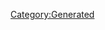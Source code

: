 {{Database/Costume/CostumeInfo
 |ID=72
 |DivaId=4
 |PrismCostumeId=12
 |Enabled=2
 |SkillId=17
 |EODICFLJAKO=False
 |AGBPBDODKBK=1
 |HMCOGDICFNB=1
 |LevelMax=4
 |HGBJODBCJDA=4
 |EGLDFPILJLG=0
 |GLEEPAFMPLO=True
 |IIELLEPEEFH=2220
}}
[[Category:Generated]]
